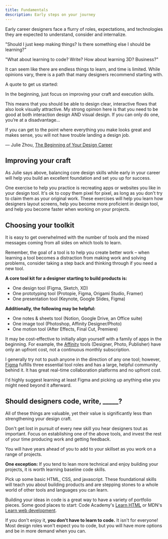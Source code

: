 ```yaml
---
title: Fundamentals
description: Early steps on your journey
---
```


Early career designers face a flurry of roles, expectations, and technologies they are expected to understand, consider and internalize.

"Should I just keep making things? Is there something else I should be learning?"

"What about learning to code? Write? How about learning 3D? Business?"

It can seem like there are endless things to learn, and time is limited. While opinions vary, there is a path that many designers recommend starting with.

A quote to get us started:

In the beginning, just focus on improving your craft and execution skills.

This means that you should be able to design clear, interactive flows that also look visually attractive. My strong opinion here is that you need to be good at both interaction design AND visual design. If you can only do one, you’re at a disadvantage...

If you can get to the point where everything you make looks great and makes sense, you will not have trouble landing a design job.

— Julie Zhou, [The Beginning of Your Design Career](https://medium.com/the-year-of-the-looking-glass/the-beginning-of-your-design-career-549828025494)

## Improving your craft

As Julie says above, balancing core design skills while early in your career will help you build an excellent foundation and set you up for success.

One exercise to help you practice is recreating apps or websites you like in your design tool. It's ok to copy them pixel for pixel, as long as you don't try to claim them as your original work. These exercises will help you learn how designers layout screens, help you become more proficient in design tool, and help you become faster when working on your projects.

## Choosing your toolkit

It is easy to get overwhelmed with the number of tools and the mixed messages coming from all sides on which tools to learn.

Remember, the goal of a tool is to help you create better work – when learning a tool becomes a distraction from making work and solving problems, consider taking a step back and thinking through if you need a new tool.

**A core tool kit for a designer starting to build products is:**

- One design tool (Figma, Sketch, XD)
- One prototyping tool (Protopie, Figma, Origami Studio, Framer)
- One presentation tool (Keynote, Google Slides, Figma)

**Additionally, the following may be helpful:**

- One notes & sheets tool (Notion, Google Drive, an Office suite)
- One image tool (Photoshop, Affinity Designer/Photo)
- One motion tool (After Effects, Final Cut, Premiere)

It may be cost-effective to initially align yourself with a family of apps in the beginning. For example, the [Affinity](https://affinity.serif.com/en-us/) tools (Designer, Photo, Publisher) have only an upfront cost, not a continuous monthly subscription.

I generally try not to push anyone in the direction of any one tool; however, [Figma](https://www.figma.com/) fulfills three essential tool roles and has a large, helpful community behind it. It has great real-time collaboration platforms and no upfront cost.

I'd highly suggest learning at least Figma and picking up anything else you might need beyond it afterward.

## Should designers code, write, \_\_\_\_\_?

All of these things are valuable, yet their value is significantly less than strengthening your design craft.

Don't get lost in pursuit of every new skill you hear designers tout as important. Focus on establishing one of the above tools, and invest the rest of your time producing work and getting feedback.

You will have years ahead of you to add to your skillset as you work on a range of projects.

**One exception:** If you tend to lean more technical and enjoy building your projects, it is worth learning baseline code skills.

Pick up some basic HTML, CSS, and javascript. These foundational skills will teach you about building products and are stepping stones to a whole world of other tools and languages you can learn.

Building your ideas in code is a great way to have a variety of portfolio pieces. Some good places to start: Code Academy's [Learn HTML](https://www.codecademy.com/learn/learn-html) or MDN's [Learn web development](https://developer.mozilla.org/en-US/docs/Learn).

If you don't enjoy it, **you don't have to learn to code.** It isn't for everyone! Most design roles won't expect you to code, but you will have more options and be in more demand when you can.
